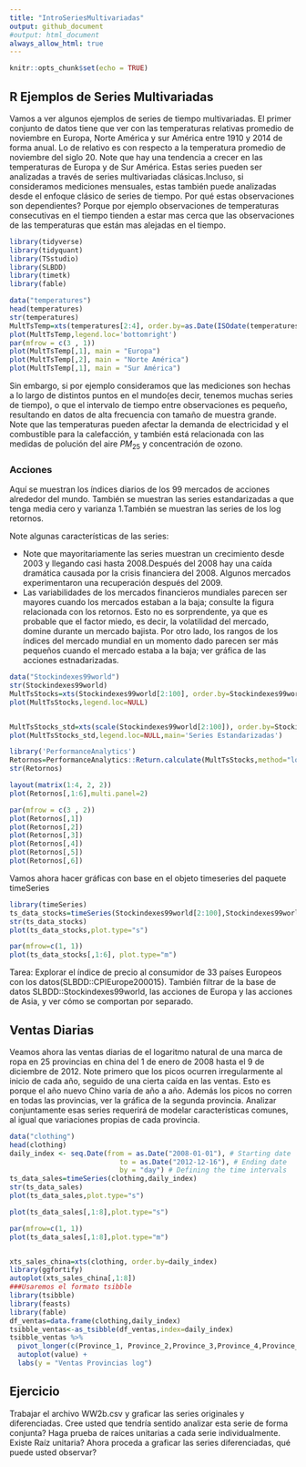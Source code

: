 ```yaml
---
title: "IntroSeriesMultivariadas"
output: github_document
#output: html_document
always_allow_html: true
---
```


```r
knitr::opts_chunk$set(echo = TRUE)
```

## R Ejemplos de Series Multivariadas



Vamos a ver algunos ejemplos de series de tiempo multivariadas. El primer conjunto de datos tiene que ver con las temperaturas relativas promedio de noviembre en Europa, Norte América y sur América entre 1910 y 2014 de forma anual. Lo de relativo es con respecto a la temperatura promedio de noviembre del siglo 20. Note que hay una tendencia a crecer en las temperaturas de Europa y de Sur América. Estas series pueden ser analizadas a través de series multivariadas clásicas.Incluso, si consideramos mediciones mensuales, estas también puede analizadas desde el enfoque clásico de series de tiempo. Por qué estas observaciones son dependientes? Porque por ejemplo observaciones de temperaturas consecutivas en el tiempo tienden a estar mas cerca que las observaciones de las temperaturas que están mas alejadas en el tiempo.

```r
library(tidyverse)
library(tidyquant)
library(TSstudio)
library(SLBDD)
library(timetk)
library(fable)

data("temperatures")
head(temperatures)
str(temperatures)
MultTsTemp=xts(temperatures[2:4], order.by=as.Date(ISOdate(temperatures$year,1,1)))
plot(MultTsTemp,legend.loc='bottomright')
par(mfrow = c(3 , 1))
plot(MultTsTemp[,1], main = "Europa")
plot(MultTsTemp[,2], main = "Norte América")
plot(MultTsTemp[,1], main = "Sur América")
```

Sin embargo, si por ejemplo consideramos que las mediciones son hechas a lo largo de distintos puntos en el mundo(es decir, tenemos muchas series de tiempo), o que el intervalo de tiempo entre observaciones es pequeño, resultando en datos de alta frecuencia con tamaño de muestra grande. Note que las temperaturas pueden afectar la demanda de electricidad y el combustible para la calefacción, y también está relacionada con las medidas de polución del aire $PM_{25}$ y concentración de ozono.

### Acciones

Aquí se muestran los índices diarios de los 99 mercados de acciones alrededor del mundo. También se muestran las series estandarizadas a que tenga media cero y varianza 1.También se muestran las series de los log retornos.

Note algunas características de las series:

* Note que mayoritariamente las series muestran un crecimiento desde 2003 y llegando casi hasta 2008.Después del 2008 hay una caída  dramática causada por la crisis financiera del 2008. Algunos mercados experimentaron una recuperación después del 2009.
* Las variabilidades de los mercados financieros mundiales parecen ser mayores cuando los mercados estaban a la baja; consulte la figura relacionada con los retornos. Esto no es sorprendente, ya que es probable que el factor miedo, es decir, la volatilidad del mercado, domine durante un mercado bajista. Por otro lado, los rangos de los índices del mercado mundial en un momento dado parecen ser más pequeños cuando el mercado estaba a la baja; ver gráfica de las acciones estnadarizadas.

```r
data("Stockindexes99world")
str(Stockindexes99world)
MultTsStocks=xts(Stockindexes99world[2:100], order.by=Stockindexes99world$Date)
plot(MultTsStocks,legend.loc=NULL)


MultTsStocks_std=xts(scale(Stockindexes99world[2:100]), order.by=Stockindexes99world$Date)
plot(MultTsStocks_std,legend.loc=NULL,main='Series Estandarizadas')

library('PerformanceAnalytics')
Retornos=PerformanceAnalytics::Return.calculate(MultTsStocks,method="log")
str(Retornos)

layout(matrix(1:4, 2, 2))
plot(Retornos[,1:6],multi.panel=2)

par(mfrow = c(3 , 2))
plot(Retornos[,1])
plot(Retornos[,2])
plot(Retornos[,3])
plot(Retornos[,4])
plot(Retornos[,5])
plot(Retornos[,6])
```
Vamos ahora hacer gráficas con base en el objeto timeseries del paquete timeSeries 
```r
library(timeSeries)
ts_data_stocks=timeSeries(Stockindexes99world[2:100],Stockindexes99world$Date)
str(ts_data_stocks)
plot(ts_data_stocks,plot.type="s")

par(mfrow=c(1, 1))
plot(ts_data_stocks[,1:6], plot.type="m")
```
Tarea: Explorar el índice de precio al consumidor de 33 países Europeos con los datos(SLBDD::CPIEurope200015). También filtrar de la base de datos SLBDD::Stockindexes99world, las acciones de Europa y las acciones de Asia, y ver cómo se comportan por separado.

## Ventas Diarias
Veamos ahora  las ventas diarias de el logaritmo natural de una marca de ropa en 25 provincias en china del 1 de enero de 2008 hasta el 9 de diciembre de 2012.
Note primero que los picos ocurren irregularmente al inicio de cada año, seguido de una cierta caída en las ventas. Esto es porque el año nuevo Chino varía de año a año. Además los picos no corren en todas las provincias, ver la gráfica de la segunda provincia. Analizar conjuntamente esas series requerirá de modelar características comunes, al igual que variaciones propias de cada provincia.

```r
data("clothing")
head(clothing)
daily_index <- seq.Date(from = as.Date("2008-01-01"), # Starting date
                           to = as.Date("2012-12-16"), # Ending date
                           by = "day") # Defining the time intervals
ts_data_sales=timeSeries(clothing,daily_index)
str(ts_data_sales)
plot(ts_data_sales,plot.type="s")

plot(ts_data_sales[,1:8],plot.type="s")

par(mfrow=c(1, 1))
plot(ts_data_sales[,1:8],plot.type="m")


xts_sales_china=xts(clothing, order.by=daily_index)
library(ggfortify)
autoplot(xts_sales_china[,1:8])
###Usaremos el formato tsibble
library(tsibble)
library(feasts)
library(fable)
df_ventas=data.frame(clothing,daily_index)
tsibble_ventas<-as_tsibble(df_ventas,index=daily_index)
tsibble_ventas %>%
  pivot_longer(c(Province_1, Province_2,Province_3,Province_4,Province_5,Province_6,Province_7,Province_8), names_to="Series") %>%
  autoplot(value) +
  labs(y = "Ventas Provincias log")
```
## Ejercicio


Trabajar el archivo WW2b.csv y graficar las series originales y diferenciadas.  Cree usted que tendría sentido analizar esta serie de forma conjunta?
Haga prueba de raíces unitarias a cada serie individualmente. Existe Raíz unitaria? Ahora proceda a graficar las series diferenciadas, qué puede usted observar?


